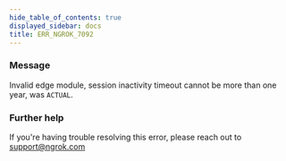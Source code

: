 ```yaml
---
hide_table_of_contents: true
displayed_sidebar: docs
title: ERR_NGROK_7092
---
```


### Message

Invalid edge module, session inactivity timeout cannot be more than one year, was `ACTUAL`.

<ErrorDetails />

### Further help

If you're having trouble resolving this error, please reach out to [support@ngrok.com](mailto:support@ngrok.com?subject=Help%20with%20ERR_NGROK_7092)
